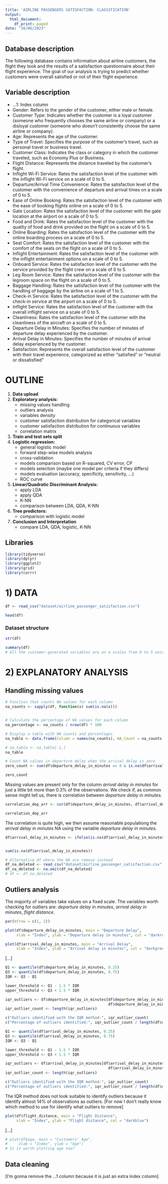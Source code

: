 ---
title: 'AIRLINE PASSENGERS SATISFACTION: CLASSIFICATION'
output:
  html_document:
    df_print: paged
date: "16/06/2023"
---

## Database description
The following database contains information about airline customers, the flight they took and the results of a satisfaction questionnaire about their flight experience.
The goal of our analysis is trying to predict whether customers were overall satisfied or not of their flight experience.

## Variable description
* ...1: Index column
* Gender: Refers to the gender of the customer, either male or female.
* Customer Type: Indicates whether the customer is a loyal customer (someone who frequently chooses the same airline or company) or a disloyal customer (someone who doesn't consistently choose the same airline or company).
* Age: Represents the age of the customer.
* Type of Travel: Specifies the purpose of the customer's travel, such as personal travel or business travel.
* Customer Class: Indicates the class or category in which the customer traveled, such as Economy Plus or Business.
* Flight Distance: Represents the distance traveled by the customer's flight.
* Inflight Wi-Fi Service: Rates the satisfaction level of the customer with the inflight Wi-Fi service on a scale of 0 to 5.
* Departure/Arrival Time Convenience: Rates the satisfaction level of the customer with the convenience of departure and arrival times on a scale of 0 to 5.
* Ease of Online Booking: Rates the satisfaction level of the customer with the ease of booking flights online on a scale of 0 to 5.
* Gate Location: Rates the satisfaction level of the customer with the gate location at the airport on a scale of 0 to 5.
* Food and Drink: Rates the satisfaction level of the customer with the quality of food and drink provided on the flight on a scale of 0 to 5.
* Online Boarding: Rates the satisfaction level of the customer with the online boarding process on a scale of 0 to 5.
* Seat Comfort: Rates the satisfaction level of the customer with the comfort of the seats on the flight on a scale of 0 to 5.
* Inflight Entertainment: Rates the satisfaction level of the customer with the inflight entertainment options on a scale of 0 to 5.
* Onboard Service: Rates the satisfaction level of the customer with the service provided by the flight crew on a scale of 0 to 5.
* Leg Room Service: Rates the satisfaction level of the customer with the legroom space on the flight on a scale of 0 to 5.
* Baggage Handling: Rates the satisfaction level of the customer with the handling of baggage by the airline on a scale of 1 to 5.
* Check-in Service: Rates the satisfaction level of the customer with the check-in service at the airport on a scale of 0 to 5.
* Inflight Service: Rates the satisfaction level of the customer with the overall inflight service on a scale of 0 to 5.
* Cleanliness: Rates the satisfaction level of the customer with the cleanliness of the aircraft on a scale of 0 to 5.
* Departure Delay in Minutes: Specifies the number of minutes of departure delay experienced by the customer.
* Arrival Delay in Minutes: Specifies the number of minutes of arrival delay experienced by the customer.
* Satisfaction: Represents the overall satisfaction level of the customer with their travel experience, categorized as either "satisfied" or "neutral or dissatisfied"

# OUTLINE 
1. **Data upload**
2. **Exploratory analysis:**
    - missing values handling
    - outliers analysis
    - variables density
    - customer satisfaction distribution for categorical variables
    - customer satisfaction distribution for continuous variables
    - correlation matrix
3. **Train and test sets split**
4. **Logistic regression:**
    - general logistic model
    - forward step-wise models analysis
    - cross-validation
    - models comparison based on R-squared, CV error, CP
    - models selection (maybe one model per criteria if they differs)
    - models evaluation (accuracy, specificity, sensitivity, ...)
    - ROC curve
5. **Linear/Quadratic Discriminant Analysis:**
    - apply LDA
    - apply QDA
    - K-NN
    - comparison between LDA, QDA, K-NN
6. **Tree predictors:**
    - comparison with logistic model
7. **Conclusion and Interpretation**
    - compare LDA, QDA, logistic, K-NN


## Libraries
```{r}
library(tidyverse)
library(dplyr)
library(ggplot2)
library(grid)
library(corrr)
```


# 1) DATA
```{r}
df <- read_csv("dataset/airline_passenger_satisfaction.csv")
```

```{r}
head(df)
```

### Dataset structure
```{r}
str(df)
```


```{r}
summary(df)
# All the customer-generated variables are on a scales from 0 to 5 except for baggage handling that is on a scale from 1 to 5.
```




# 2) EXPLANATORY ANALYSIS

## Handling missing values
```{r}
# Function that counts NA values for each column
na_counts <- sapply(df, function(x) sum(is.na(x)))


# Calculate the percentage of NA values for each column
na_percentage <- na_counts / nrow(df) * 100

# Display a table with NA counts and percentages
na_table <- data.frame(Column = names(na_counts), NA_Count = na_counts, Percentage = na_percentage, row.names = NULL)

# na_table <- na_table[-1,]
na_table
```
 
```{r}
# Count NA values in departure delay when the arrival delay is zero
zero_count <- sum(df$departure_delay_in_minutes == 0 & is.na(df$arrival_delay_in_minutes))

zero_count
```
 
 
Missing values are present only for the column *arrival delay in minutes* for just a little bit more than 0.3% of the observations. We check if, as common sense might tell us, there is correlation between *departure delay in minutes.*
  
```{r}
correlation_dep_arr <- cor(df$departure_delay_in_minutes, df$arrival_delay_in_minutes, use = "complete.obs")

correlation_dep_arr
```
 
The correlation is quite high, we then assume reasonable populationg the *arrival delay in minutes* NA using the variable *departure delay in minutes.*
```{r}
df$arrival_delay_in_minutes <- ifelse(is.na(df$arrival_delay_in_minutes), df$departure_delay_in_minutes, df$arrival_delay_in_minutes)


sum(is.na(df$arrival_delay_in_minutes))
```
 
 
```{r}
# Alternative df where the NA are remove instead
df_na_deleted <- read_csv("dataset/airline_passenger_satisfaction.csv")
df_na_deleted <- na.omit(df_na_deleted)
# df <- df_na_deleted
```
 
 
 
## Outliers analysis
The majority of variables take values on a fixed scale.
The variables worth checking for outliers are: *departure delay in minutes*, *arrival delay in minutes*, *flight distance*. 

```{r}
par(mfrow = c(1, 2))

plot(df$departure_delay_in_minutes, main = "Departure Delay",
     xlab = "Index", ylab = "Departure delay in minutes", col = "darkred")

plot(df$arrival_delay_in_minutes, main = "Arrival Delay",
     xlab = "Index", ylab = "Arrival delay in minutes", col = "darkgreen")

```
[...]
 
```{r}
Q1 <- quantile(df$departure_delay_in_minutes, 0.25)
Q3 <- quantile(df$departure_delay_in_minutes, 0.75)
IQR <- Q3 - Q1

lower_threshold <- Q1 - 1.5 * IQR
upper_threshold <- Q3 + 1.5 * IQR

iqr_outliers <- df$departure_delay_in_minutes[df$departure_delay_in_minutes < Q1 - 1.5 * IQR |
                                              df$departure_delay_in_minutes > Q3 + 1.5 * IQR]
iqr_outlier_count <- length(iqr_outliers)

c("Outliers identified with the IQR method:", iqr_outlier_count)
c("Percentage of outliers identified:", iqr_outlier_count / length(df$departure_delay_in_minutes) * 100)
```


```{r}
Q1 <- quantile(df$arrival_delay_in_minutes, 0.25)
Q3 <- quantile(df$arrival_delay_in_minutes, 0.75)
IQR <- Q3 - Q1

lower_threshold <- Q1 - 1.5 * IQR
upper_threshold <- Q3 + 1.5 * IQR

iqr_outliers <- df$arrival_delay_in_minutes[df$arrival_delay_in_minutes < Q1 - 1.5 * IQR |
                                              df$arrival_delay_in_minutes > Q3 + 1.5 * IQR]
iqr_outlier_count <- length(iqr_outliers)

c("Outliers identified with the IQR method:", iqr_outlier_count)
c("Percentage of outliers identified:", iqr_outlier_count / length(df$departure_delay_in_minutes) * 100)
```
The IQR method does not look suitable to identify outliers because it identify almost 14% of observations as outliers.
[For now I don't really know which method to use for identify what outliers to remove]





 
```{r}
plot(df$flight_distance, main = "Flight Distance",
     xlab = "Index", ylab = "Flight distance", col = "darkblue")
```
[...]


```{r}
# plot(df$age, main = "Customers' Age",
#     xlab = "Index", ylab = "Age")
# Is it worth plotting age too?
```


## Data cleaning
[I'm gonna remove the ...1 column because it is just an extra index column]


































